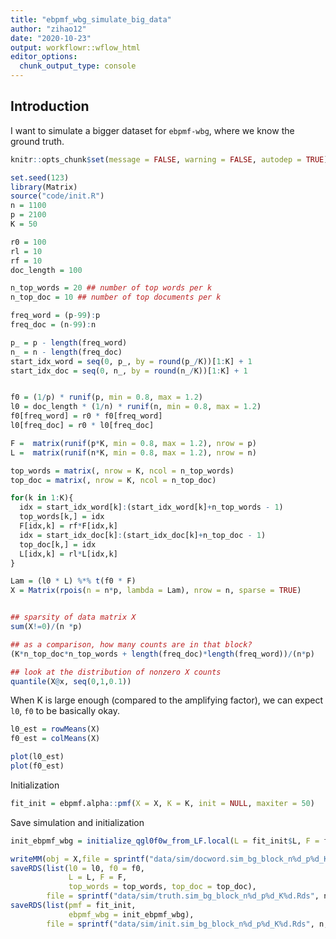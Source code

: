 ```yaml
---
title: "ebpmf_wbg_simulate_big_data"
author: "zihao12"
date: "2020-10-23"
output: workflowr::wflow_html
editor_options:
  chunk_output_type: console
---
```


## Introduction
I want to simulate a bigger dataset for `ebpmf-wbg`, where we know the ground truth. 
```r
knitr::opts_chunk$set(message = FALSE, warning = FALSE, autodep = TRUE)
```

```r
set.seed(123)
library(Matrix)
source("code/init.R")
n = 1100
p = 2100
K = 50

r0 = 100
rl = 10
rf = 10
doc_length = 100

n_top_words = 20 ## number of top words per k
n_top_doc = 10 ## number of top documents per k

freq_word = (p-99):p
freq_doc = (n-99):n

p_ = p - length(freq_word)
n_ = n - length(freq_doc)
start_idx_word = seq(0, p_, by = round(p_/K))[1:K] + 1
start_idx_doc = seq(0, n_, by = round(n_/K))[1:K] + 1


f0 = (1/p) * runif(p, min = 0.8, max = 1.2)
l0 = doc_length * (1/n) * runif(n, min = 0.8, max = 1.2)
f0[freq_word] = r0 * f0[freq_word]
l0[freq_doc] = r0 * l0[freq_doc]

F =  matrix(runif(p*K, min = 0.8, max = 1.2), nrow = p)
L =  matrix(runif(n*K, min = 0.8, max = 1.2), nrow = n)

top_words = matrix(, nrow = K, ncol = n_top_words)
top_doc = matrix(, nrow = K, ncol = n_top_doc)

for(k in 1:K){
  idx = start_idx_word[k]:(start_idx_word[k]+n_top_words - 1)
  top_words[k,] = idx
  F[idx,k] = rf*F[idx,k]
  idx = start_idx_doc[k]:(start_idx_doc[k]+n_top_doc - 1)
  top_doc[k,] = idx
  L[idx,k] = rl*L[idx,k]
}

Lam = (l0 * L) %*% t(f0 * F)
X = Matrix(rpois(n = n*p, lambda = Lam), nrow = n, sparse = TRUE)


## sparsity of data matrix X
sum(X!=0)/(n *p)

## as a comparison, how many counts are in that block?
(K*n_top_doc*n_top_words + length(freq_doc)*length(freq_word))/(n*p)

## look at the distribution of nonzero X counts
quantile(X@x, seq(0,1,0.1))
```

When K is large enough (compared to the amplifying factor), we can expect `l0`, `f0` to be basically okay. 
```r
l0_est = rowMeans(X)
f0_est = colMeans(X)

plot(l0_est)
plot(f0_est)
```

Initialization
```r
fit_init = ebpmf.alpha::pmf(X = X, K = K, init = NULL, maxiter = 50)
```

Save simulation and initialization
```r
init_ebpmf_wbg = initialize_qgl0f0w_from_LF.local(L = fit_init$L, F = fit_init$F)

writeMM(obj = X,file = sprintf("data/sim/docword.sim_bg_block_n%d_p%d_K%d.txt", n, p, K))
saveRDS(list(l0 = l0, f0 = f0, 
             L = L, F = F,
             top_words = top_words, top_doc = top_doc), 
        file = sprintf("data/sim/truth.sim_bg_block_n%d_p%d_K%d.Rds", n, p, K))
saveRDS(list(pmf = fit_init,
             ebpmf_wbg = init_ebpmf_wbg), 
        file = sprintf("data/sim/init.sim_bg_block_n%d_p%d_K%d.Rds", n, p, K))
```


